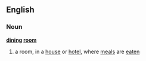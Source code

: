 ==English==
===Noun===
{{wikipedia}}
'''[[dining]] [[room]]'''
# a room, in a [[house]] or [[hotel]], where [[meal]]s are [[eaten]]